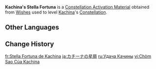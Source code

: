 {{Item Infobox
|id           = 	005100
|image        = Item Stella Fortuna (4 Star).png
|type         = Constellation Activation Materials
|group        = Stella Fortuna
|quality      = 4
|description  = [[Kachina]]'s Constellation Activation Material
|source1      = [[Wishes]]
}}
'''Kachina's Stella Fortuna''' is a [[Constellation Activation Material]] obtained from [[Wishes]] used to level [[Kachina]]'s [[Constellation]].

==Other Languages==
{{Other Languages|default_hidden=1
|en      = Kachina's Stella Fortuna
|zhs     = 卡齐娜的命星
|zhs_rm  = Kǎqínà de Mìngxīng
|zht     = 卡齊娜的命星
|zht_rm  = Kǎqínà de Mìngxīng
|ja      = カチナの星屑
|ja_rm   = Kachina no Hoshikuzu
|ko      = 카치나<->의 운명<->의 별
|es      = Stella Fortuna de Kachina
|fr      = Stella Fortuna de Kachina
|ru      = Удача Качины
|th      = ดวงดาวแห่งชีวิตของ Kachina
|th_rm   = Duangdao haeng Chiwit khong Kachina
|vi      = Chòm Sao Của Kachina
|de      = Stella Fortuna von Kachina
|id      = Kachina's Stella Fortuna
|pt      = Stella Fortuna de Kachina
|tr      = Kachina'nın Yaşam Yıldızı
|it      = Stella Fortuna di Kachina
}}

==Change History==
{{Change History|5.0}}

[[fr:Stella Fortuna de Kachina]]
[[ja:カチーナの星屑]]
[[ru:Удача Качины]]
[[vi:Chòm Sao Của Kachina]]